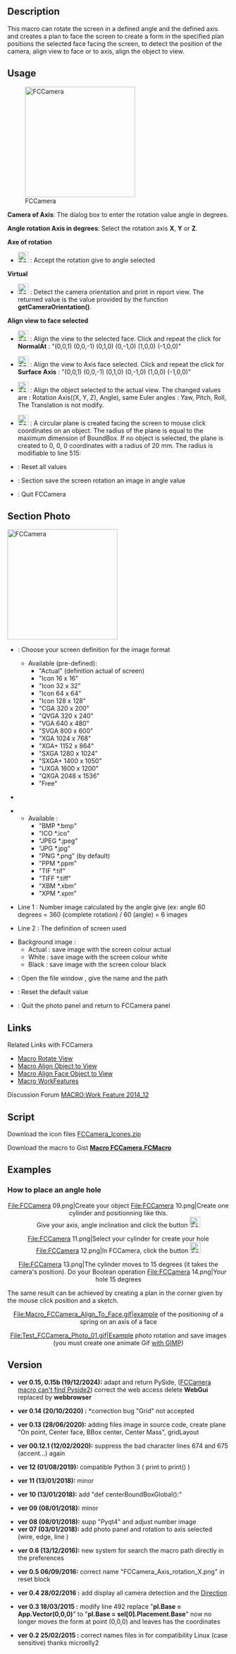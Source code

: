 <languages/>
<translate>
<!--T:1-->
{{Macro
|Name=Macro FCCamera
|Icon=FCCamera_00.png
|Description=This macro can rotate the screen in a defined angle and the defined axis and creates a plan to face the screen to create a form in the specified plan positions the selected face facing the screen, to detect the position of the camera, align view to face or to axis, align the object to view.
|Author=Mario52
|Version=0.15b
|Date=2024/12/19
|FCVersion=1.00 and more
|Download=[https://wiki.freecad.org/images/2/25/FCCamera_00.png ToolBar Icon]
}}

==Description== <!--T:2-->

<!--T:63-->
This macro can rotate the screen in a defined angle and the defined axis and creates a plan to face the screen to create a form in the specified plan positions the selected face facing the screen, to detect the position of the camera, align view to face or to axis, align the object to view. 

</translate>
{{Codeextralink|https://gist.githubusercontent.com/mario52a/4aa545c23b323cf68824/raw/b31c64d26788b796750095eca4a6b92803537732/Macro%2520FCCamera.FCMacro}}
<translate>

==Usage== <!--T:3-->

<!--T:5-->
[[File:Macro FCCamera 00.png|250px|left|FCCamera]]

<!--T:6-->
'''Camera of Axis''': The dialog box to enter the rotation value angle in degrees.

<!--T:7-->
'''Angle rotation Axis in degrees''': Select the rotation axis '''X''', '''Y''' or '''Z'''.

<!--T:8-->
'''Axe of rotation'''

<!--T:9-->
* [[File:FCCamera_01.png|24px]] {{KEY|Accept the rotation}} : Accept the rotation give to angle selected

<!--T:10-->
'''Virtual'''

<!--T:11-->
* [[File:FCCamera_02.png|24px]] {{KEY|Detect camera orientation}} : Detect the camera orientation and print in report view. The returned value is the value provided by the function '''getCameraOrientation()'''.

<!--T:12-->
'''Align view to face selected'''

<!--T:13-->
* [[File:FCCamera_03.png|24px]] {{KEY|To Face.}} : Align the view to the selected face. Click and repeat the click for '''NormalAt''' : "(0,0,1) (0,0,-1) (0,1,0) (0,-1,0) (1,0,0) (-1,0,0)"

<!--T:14-->
* [[File:FCCamera_04.png|24px]] {{KEY|To Axis.}} : Align the view to Axis face selected. Click and repeat the click for '''Surface Axis''' : "(0,0,1) (0,0,-1) (0,1,0) (0,-1,0) (1,0,0) (-1,0,0)"

<!--T:15-->
* [[File:FCCamera_05.png|24px]] {{KEY|Align object to view.}} : Align the object selected to the actual view. The changed values are : Rotation Axis((X, Y, Z), Angle), same Euler angles : Yaw, Pitch, Roll, The Translation is not modify.

<!--T:16-->
* [[File:FCCamera_06.png|24px]] {{KEY|Create plane of view.}} : A circular plane is created facing the screen to mouse click coordinates on an object. The radius of the plane is equal to the maximum dimension of BoundBox. If no object is selected, the plane is created to 0, 0, 0 coordinates with a radius of 20 mm. The radius is modifiable to line 515:
</translate>
{{Code|code=
        rayon = 20                            # Radius of plane
}}
<translate>

<!--T:17-->
*{{KEY|[[File:FCCamera_07.png|24px]] Reset.}} : Reset all values
*{{KEY| [[File:FCCamera_00.png|24px]] Photo.}} : Section save the screen rotation an image in angle value
*{{KEY| [[File:FCCamera_08.png|24px]] Quit.}} : Quit FCCamera

<!--T:44-->
{{clear}}
==Section Photo==

<!--T:45-->
[[File:Macro FCCamera 00b.png|250px|left|FCCamera]]
{{clear}}

<!--T:46-->
*{{KEY|ComboBox Actual }} : Choose your screen definition for the image format
**Available (pre-defined):
***"Actual" (definition actual of screen)
***"Icon 16 x 16"
***"Icon 32 x 32"
***"Icon 64 x 64"
***"Icon 128 x 128"
***"CGA 320 x 200"
***"QVGA 320 x 240"
***"VGA 640 x 480"
***"SVGA 800 x 600"
***"XGA 1024 x 768"
***"XGA+ 1152 x 864"
***"SXGA 1280 x 1024"
***"SXGA+ 1400 x 1050"
***"UXGA 1600 x 1200"
***"QXGA 2048 x 1536"
***"Free"

<!--T:47-->
*{{KEY|SpinBox X and Y }}

<!--T:48-->
*{{KEY|ComboBox  Format image}}
**Available :
***"BMP *.bmp"
***"ICO *.ico"
***"JPEG *.jpeg"
***"JPG *.jpg"
***"PNG *.png" (by default)
***"PPM *.ppm"
***"TIF *.tif"
***"TIFF *.tiff"
***"XBM *.xbm"
***"XPM *.xpm"

<!--T:18-->
*Line 1 : Number image calculated by the angle give (ex: angle 60 degrees = 360 (complete rotation) / 60 (angle) = 6 images

<!--T:49-->
*Line 2 : The definition of screen used

<!--T:50-->
*Background image :
** Actual : save image with the screen colour actual
** White : save image with the screen colour white
** Black : save image with the screen colour black

<!--T:51-->
*{{KEY|[[File:FCCamera_00.png|24px]] Launch}} : Open the file window , give the name and the path
*{{KEY|[[File:FCCamera_07.png|24px]] Reset}} : Reset the default value
*{{KEY|[[File:FCCamera_00.png|24px]] Return}} : Quit the photo panel and return to FCCamera panel
{{clear}}

==Links== <!--T:25-->

<!--T:64-->
Related Links with FCCamera

<!--T:26-->
*[[Macro_Rotate_View|Macro Rotate View]]
*[[Macro Align Object to View|Macro Align Object to View]]
*[[Macro_Align_Face_Object_to_View|Macro Align Face Object to View]]
*[[Macro_WorkFeatures|Macro WorkFeatures]]

<!--T:27-->
Discussion Forum [https://forum.freecad.org/viewtopic.php?f=22&t=9056 MACRO:Work Feature 2014_12]

==Script== <!--T:22-->

<!--T:58-->
Download the icon files [https://forum.freecad.org/download/file.php?id=79288 FCCamera_Icones.zip]

<!--T:42-->
Download the macro to Gist [https://gist.github.com/mario52a/4aa545c23b323cf68824 '''Macro FCCamera.FCMacro''']

==Examples== <!--T:31-->

===How to place an angle hole=== <!--T:32-->

<!--T:33-->
<center>
<gallery widths="300" heights="280">
File:FCCamera 09.png|Create your object
File:FCCamera 10.png|Create one cylinder and positionning like this.<br/>Give your axis, angle inclination and click the button [[File:FCCamera_01.png|24px]] {{KEY|Accept the rotation}}
</gallery>
</center>

<!--T:34-->
<center>
<gallery widths="300" heights="280">
File:FCCamera 11.png|Select your cylinder for create your hole
File:FCCamera 12.png|In FCCamera, click the button [[File:FCCamera_05.png|24px]] {{KEY|Align Object to View}}
</gallery>
</center>

<!--T:35-->
<center>
<gallery widths="300" heights="280">
File:FCCamera 13.png|The cylinder moves to 15 degrees (it takes the camera's position). Do your Boolean operation
File:FCCamera 14.png|Your hole 15 degrees
</gallery>
</center>

<!--T:36-->
The same result can be achieved by creating a plan in the corner given by the mouse click position and a sketch.

<!--T:53-->
<center>
<gallery widths="750" heights="700">
File:Macro_FCCamera_Align_To_Face.gif|example of the positioning of a spring on an axis of a face
</gallery>
</center>
<center>
<gallery widths="850" heights="550">
File:Test_FCCamera_Photo_01.gif|Example photo rotation and save images (you must create one animate Gif [https://www.gimp.org/ with GIMP])
</gallery>
</center>
</translate>

<translate>
==Version== <!--T:37-->

<!--T:65-->
*'''ver 0.15, 0.15b (19/12/2024):''' adapt and return PySide, ([https://forum.freecad.org/viewtopic.php?p=797838 FCCamera macro can't find Pyside2]) correct the web access delete '''WebGui''' replaced by '''webbrowser'''
</translate>
{{Code|code=
####
try:
    import webbrowser
    webbrowser.open("https://wiki.freecad.org/index.php?title=Macro_FCCamera")
except Exception:
    None
####
####
import urllib
from urllib import request

contentPage = request.urlopen("https://wiki.freecadweb.org/Macro_FCCamera").readlines()
####
}}
<translate>
<!--T:62-->
*'''ver 0.14 (20/10/2020) :''' *correction bug "Grid" not accepted

<!--T:61-->
*'''ver 0.13 (28/06/2020):''' adding files image in source code, create plane "On point, Center face, BBox center, Center Mass", gridLayout

<!--T:60-->
*'''ver 00.12.1 (12/02/2020):''' suppress the bad character lines  674 and 675 (accent...) again

<!--T:59-->
*'''ver 12 (01/08/2019):''' compatible Python 3 ( print to print() )

<!--T:55-->
*'''ver 11 (13/01/2018):''' minor

<!--T:56-->
*'''ver 10 (13/01/2018):''' add "def centerBoundBoxGlobal():"

<!--T:57-->
*'''ver 09 (08/01/2018):''' minor

<!--T:52-->
*'''ver 08 (08/01/2018):''' supp "Pyqt4" and adjust number image
*'''ver 07 (03/01/2018):''' add photo panel and rotation to axis selected (wire, edge, line )

<!--T:43-->
*'''ver 0.6 (13/12/2016):''' new system for search the macro path directly in the preferences 

</translate>
{{Code|code=
#path = FreeCAD.ConfigGet("AppHomePath")
#path = FreeCAD.ConfigGet("UserAppData")
#path = "your path"
param = FreeCAD.ParamGet("User parameter:BaseApp/Preferences/Macro")# macro path
path = param.GetString("MacroPath","") + "/"                        # macro path
path = path.replace("\\","/")
App.Console.PrintMessage("Path locality to FCCamera.....images.png [ " + path + " ]"+"\n")
}}
<translate>

<!--T:38-->
*'''ver 0.5 06/09/2016:''' correct name "FCCamera_Axis_rotation_X.png" in reset block

<!--T:41-->
*'''ver 0.4 28/02/2016 :''' add display all camera detection and the [https://forum.freecad.org/viewtopic.php?f=13&t=14213#p114667 Direction] 

<!--T:40-->
*'''ver 0.3 18/03/2015 :''' modify line 492 replace "'''pl.Base = App.Vector(0,0,0)'''" to "'''pl.Base = sel[0].Placement.Base'''" now no longer moves the form at point (0,0,0) and leaves has the coordinates

<!--T:39-->
*'''ver 0.2 25/02/2015 :''' correct names files in for compatibility Linux (case sensitive) thanks microelly2

</translate>